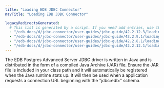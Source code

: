 ```yaml
---
title: "Loading EDB JDBC Connector"
navTitle: "Loading EDB JDBC Connector"

legacyRedirectsGenerated:
  # This list is generated by a script. If you need add entries, use the `legacyRedirects` key.
  - "/edb-docs/d/jdbc-connector/user-guides/jdbc-guide/42.2.12.3/loading_the_advanced_server_jdbc_connector.html"
  - "/edb-docs/d/jdbc-connector/user-guides/jdbc-guide/42.2.9.1/loading_the_advanced_server_jdbc_connector.html"
  - "/edb-docs/d/jdbc-connector/user-guides/jdbc-guide/42.2.8.1/loading_the_advanced_server_jdbc_connector.html"
  - "/edb-docs/d/jdbc-connector/user-guides/jdbc-guide/42.2.12.1/loading_the_advanced_server_jdbc_connector.html"
---
```


<div id="loading_the_advanced_server_jdbc_connector" class="registered_link"></div>

The EDB Postgres Advanced Server JDBC driver is written in Java and is distributed in the form of a compiled Java Archive (JAR) file. Ensure the JAR file is included in your class path and it will automatically be registered when the Java runtime stats up. It will then be used when a application requests a connection URL beginning with the "jdbc:edb:" schema.
